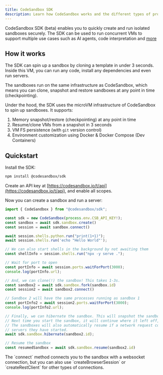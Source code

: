 ```yaml
---
title: CodeSandbox SDK
description: Learn how CodeSandbox works and the different types of projects you can create and develop.
---
```



<Hero
  title="CodeSandbox SDK"
  subtitle="Programmatically spin up (AI) sandboxes"
/>

CodeSandbox SDK (beta) enables you to quickly create and run isolated sandboxes securely.
The SDK can be used to run concurrent VMs to support multiple use cases such as AI agents, code interpretation and [more](/sdk/use-cases.mdx)

## How it works

The SDK can spin up a sandbox by cloning a template in under 3 seconds. Inside this VM, you can run any code, install any dependencies and even run servers.

The sandboxes run on the same infrastructure as CodeSandbox, which means you can clone, snapshot and restore sandboxes at any point in time (checkpointing).

Under the hood, the SDK uses the microVM infrastructure of CodeSandbox to spin up sandboxes. It supports:

1. Memory snapshot/restore (checkpointing) at any point in time
2. Resume/clone VMs from a snapshot in 3 seconds
3. VM FS persistence (with `git` version control)
4. Environment customization using Docker & Docker Compose (Dev Containers)

## Quickstart

Install the SDK:

```bash
npm install @codesandbox/sdk
```

Create an API key at [https://codesandbox.io/t/api](https://codesandbox.io/t/api), and enable all scopes.

Now you can create a sandbox and run a server:

```js
import { CodeSandbox } from "@codesandbox/sdk";

const sdk = new CodeSandbox(process.env.CSB_API_KEY!);
const sandbox = await sdk.sandbox.create()
const session = await sandbox.connect()

await session.shells.python.run("print(1+1)");
await session.shells.run('echo "Hello World"');

// We can also start shells in the background by not awaiting them
const shellInfo = session.shells.run("npx -y serve .");

// Wait for port to open
const portInfo = await session.ports.waitForPort(3000);
console.log(portInfo.url);

// And, we can clone(!) the sandbox! This takes 1-3s.
const sandbox2 = await sdk.sandbox.fork(sandbox.id)
const session2 = await sandbox2.connect()

// Sandbox 2 will have the same processes running as sandbox 1
const portInfo2 = await session2.ports.waitForPort(3000);
console.log(portInfo2.url);

// Finally, we can hibernate the sandbox. This will snapshot the sandbox and stop it.
// Next time you start the sandbox, it will continue where it left off, as we created a memory snapshot.
// The sandboxes will also automatically resume if a network request comes in for the
// servers they have started.
await sdk.sandbox.hibernate(sandbox2.id);

// Resume the sandbox
const resumedSandbox = await sdk.sandbox.resume(sandbox2.id)
```

<Callout>
The `connect` method connects you to the sandbox with a websocket connection, but you can also use `createBrowserSession` or `createRestClient` for other types of connections.
</Callout>
